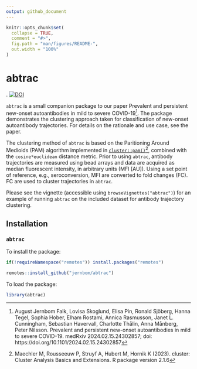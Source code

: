 ```yaml
---
output: github_document
---
```


<!-- README.md is generated from README.Rmd. Please edit that file -->

```r
knitr::opts_chunk$set(
  collapse = TRUE,
  comment = "#>",
  fig.path = "man/figures/README-",
  out.width = "100%"
)
```

# abtrac

<!-- badges: start -->.
[![DOI](https://zenodo.org/badge/832050309.svg)](https://doi.org/10.5281/zenodo.13882631)
<!-- badges: end -->

`abtrac` is a small companion package to our paper Prevalent and persistent new-onset autoantibodies in mild to severe COVID-19[^paper]. The package demonstrates the clustering approach taken for classification of new-onset autoantibody trajectories. For details on the rationale and use case, see the paper.

The clustering method of `abtrac` is based on the Paritioning Around Medioids (PAM) algorithm implemented in [`cluster::pam()`](https://cran.r-project.org/web/packages/cluster/index.html)[^cluster], combined with the `cosine*euclidean` distance metric. Prior to using `abtrac`, antibody trajectories are measured using bead arrays and data are acquired as median fluorescent intensity, in arbitrary units (MFI [AU]). Using a set point of reference, e.g., seroconversion, MFI are converted to fold changes (FC). FC are used to cluster trajectories in `abtrac`.

[^cluster]: Maechler M, Rousseeuw P, Struyf A, Hubert M, Hornik K (2023). cluster: Cluster Analysis Basics and Extensions. R package version 2.1.6
[^paper]: August Jernbom Falk, Lovisa Skoglund, Elisa Pin, Ronald Sjöberg, Hanna Tegel, Sophia Hober, Elham Rostami, Annica Rasmusson, Janet L. Cunningham, Sebastian Havervall, Charlotte Thålin, Anna Månberg, Peter Nilsson. Prevalent and persistent new-onset autoantibodies in mild to severe COVID-19. medRxiv 2024.02.15.24302857; doi: https://doi.org/10.1101/2024.02.15.24302857


Please see the vignette (accessible using `browseVignettes("abtrac")`) for an example of running `abtrac` on the included dataset for antibody trajectory clustering.

## Installation

### `abtrac`

To install the package:

```r
if(!requireNamespace("remotes")) install.packages("remotes")

remotes::install_github("jernbom/abtrac")
```

To load the package:

```r
library(abtrac)
```
